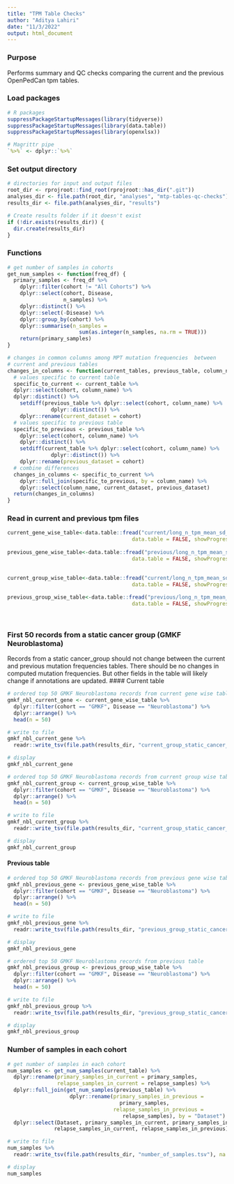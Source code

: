 ```yaml
---
title: "TPM Table Checks"
author: "Aditya Lahiri"
date: "11/3/2022"
output: html_document
---
```


### Purpose
Performs summary and QC checks comparing the current and the previous OpenPedCan 
tpm tables.


### Load packages
```r
# R packages
suppressPackageStartupMessages(library(tidyverse))
suppressPackageStartupMessages(library(data.table))
suppressPackageStartupMessages(library(openxlsx))

# Magrittr pipe
`%>%` <- dplyr::`%>%`
```


### Set output directory
```r
# directories for input and output files
root_dir <- rprojroot::find_root(rprojroot::has_dir(".git"))
analyses_dir <- file.path(root_dir, "analyses", "mtp-tables-qc-checks")
results_dir <- file.path(analyses_dir, "results")

# Create results folder if it doesn't exist
if (!dir.exists(results_dir)) {
  dir.create(results_dir)
}
```



### Functions
```r
# get number of samples in cohorts
get_num_samples <- function(freq_df) {
  primary_samples <- freq_df %>% 
    dplyr::filter(cohort != "All Cohorts") %>%
    dplyr::select(cohort, Disease,
                  n_samples) %>%
    dplyr::distinct() %>% 
    dplyr::select(-Disease) %>%
    dplyr::group_by(cohort) %>% 
    dplyr::summarise(n_samples = 
                       sum(as.integer(n_samples, na.rm = TRUE)))
    return(primary_samples)
}

# changes in common columns among MPT mutation frequencies  between 
# current and previous tables
changes_in_columns <- function(current_tables, previous_table, column_name) {
  # values specific to current table
  specific_to_current <- current_table %>% 
  dplyr::select(cohort, column_name) %>% 
  dplyr::distinct() %>% 
    setdiff(previous_table %>% dplyr::select(cohort, column_name) %>%
              dplyr::distinct()) %>% 
    dplyr::rename(current_dataset = cohort)
  # values specific to previous table
  specific_to_previous <- previous_table %>% 
    dplyr::select(cohort, column_name) %>% 
    dplyr::distinct() %>% 
    setdiff(current_table %>% dplyr::select(cohort, column_name) %>%
              dplyr::distinct()) %>% 
    dplyr::rename(previous_dataset = cohort)
  # combine differences 
  changes_in_columns <- specific_to_current %>%
    dplyr::full_join(specific_to_previous, by = column_name) %>% 
    dplyr::select(column_name, current_dataset, previous_dataset)
  return(changes_in_columns)
}
```

















### Read in current and previous tpm files
```r
current_gene_wise_table<-data.table::fread("current/long_n_tpm_mean_sd_quantile_gene_wise_zscore.tsv.gz", 
                                        data.table = FALSE, showProgress = FALSE) %>% purrr::discard(~all(is.na(.))) 
  
previous_gene_wise_table<-data.table::fread("previous/long_n_tpm_mean_sd_quantile_gene_wise_zscore.tsv.gz", 
                                        data.table = FALSE, showProgress = FALSE) %>% purrr::discard(~all(is.na(.)))  
  

current_group_wise_table<-data.table::fread("current/long_n_tpm_mean_sd_quantile_group_wise_zscore.tsv.gz", 
                                        data.table = FALSE, showProgress = FALSE) %>% purrr::discard(~all(is.na(.))) 
  
previous_group_wise_table<-data.table::fread("previous/long_n_tpm_mean_sd_quantile_group_wise_zscore.tsv.gz", 
                                        data.table = FALSE, showProgress = FALSE) %>% purrr::discard(~all(is.na(.)))    
  
  

```


### First 50 records from a static cancer group (GMKF Neuroblastoma) 
Records from a static cancer_group should not change between the current and previous mutation frequencies tables. There should be no changes in computed mutation frequencies. But other fields in the table will likely change if annotations are updated. 
#### Current table
```r
# ordered top 50 GMKF Neuroblastoma records from current gene wise table
gmkf_nbl_current_gene <- current_gene_wise_table %>% 
  dplyr::filter(cohort == "GMKF", Disease == "Neuroblastoma") %>% 
  dplyr::arrange() %>% 
  head(n = 50)

# write to file
gmkf_nbl_current_gene %>% 
  readr::write_tsv(file.path(results_dir, "current_group_static_cancer_gene.tsv")) 

# display      
gmkf_nbl_current_gene   
```

```r
# ordered top 50 GMKF Neuroblastoma records from current group wise table
gmkf_nbl_current_group <- current_group_wise_table %>% 
  dplyr::filter(cohort == "GMKF", Disease == "Neuroblastoma") %>% 
  dplyr::arrange() %>% 
  head(n = 50)

# write to file
gmkf_nbl_current_group %>% 
  readr::write_tsv(file.path(results_dir, "current_group_static_cancer_group.tsv")) 

# display      
gmkf_nbl_current_group   
```

#### Previous table

```r
# ordered top 50 GMKF Neuroblastoma records from previous gene wise table
gmkf_nbl_previous_gene <- previous_gene_wise_table %>% 
  dplyr::filter(cohort == "GMKF", Disease == "Neuroblastoma") %>% 
  dplyr::arrange() %>% 
  head(n = 50)

# write to file
gmkf_nbl_previous_gene %>% 
  readr::write_tsv(file.path(results_dir, "previous_group_static_cancer_gene.tsv"))

# display   
gmkf_nbl_previous_gene  
```


```r
# ordered top 50 GMKF Neuroblastoma records from previous table
gmkf_nbl_previous_group <- previous_group_wise_table %>% 
  dplyr::filter(cohort == "GMKF", Disease == "Neuroblastoma") %>% 
  dplyr::arrange() %>% 
  head(n = 50)

# write to file
gmkf_nbl_previous_group %>% 
  readr::write_tsv(file.path(results_dir, "previous_group_static_cancer_group.tsv"))

# display   
gmkf_nbl_previous_group  
```

### Number of samples in each cohort
```r
# get number of samples in each cohort
num_samples <- get_num_samples(current_table) %>% 
  dplyr::rename(primary_samples_in_current = primary_samples, 
                relapse_samples_in_current = relapse_samples) %>% 
  dplyr::full_join(get_num_samples(previous_table) %>% 
                    dplyr::rename(primary_samples_in_previous =
                                    primary_samples, 
                                  relapse_samples_in_previous = 
                                     relapse_samples), by = "Dataset") %>% 
  dplyr::select(Dataset, primary_samples_in_current, primary_samples_in_previous,
               relapse_samples_in_current, relapse_samples_in_previous)

# write to file
num_samples %>% 
  readr::write_tsv(file.path(results_dir, "number_of_samples.tsv"), na = "NA")

# display   
num_samples
```




















